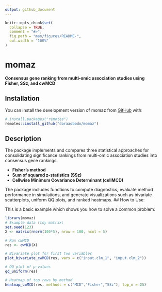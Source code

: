 ```yaml
---
output: github_document
---
```


<!-- README.md is generated from README.Rmd. Please edit that file -->

```r
knitr::opts_chunk$set(
  collapse = TRUE,
  comment = "#>",
  fig.path = "man/figures/README-",
  out.width = "100%"
)
```

# momaz

<!-- badges: start -->
<!-- badges: end -->

**Consensus gene ranking from multi-omic association studies using Fisher, SSz, and cwMCD**

## Installation

You can install the development version of momaz from [GitHub](https://github.com/doraaobodo/momaz) with:

``` r
# install.packages("remotes")
remotes::install_github("doraaobodo/momaz")
```
## Description
The \code{momaz} package implements and compares three statistical approaches for consolidating significance rankings from multi-omic association studies into consensus gene rankings:

- **Fisher’s method**  
- **Sum of squared z-statistics (SSz)**  
- **Cellwise Minimum Covariance Determinant (cellMCD)**  

The package includes functions to compute diagnostics, evaluate method performance in simulations, and generate visualizations such as bivariate scatterplots, uniform QQ plots, and ranked heatmaps.
## How to Use:

This is a basic example which shows you how to solve a common problem:

```r
library(momaz)
# Example data (toy matrix)
set.seed(123)
X <- matrix(rnorm(100*5), nrow = 100, ncol = 5)

# Run cwMCD
res <- cwMCD(X)

# Bivariate plot for first two variables
plot_bivariate_cwMCD(res, vars = c("input.clm_1", "input.clm_2"))

# QQ plot of p-values
qq_uniform(res)

# Heatmap of top rows by method
heatmap_cwMCD(res, methods = c("MCD","Fisher","SSz"), top_n = 25)
```

